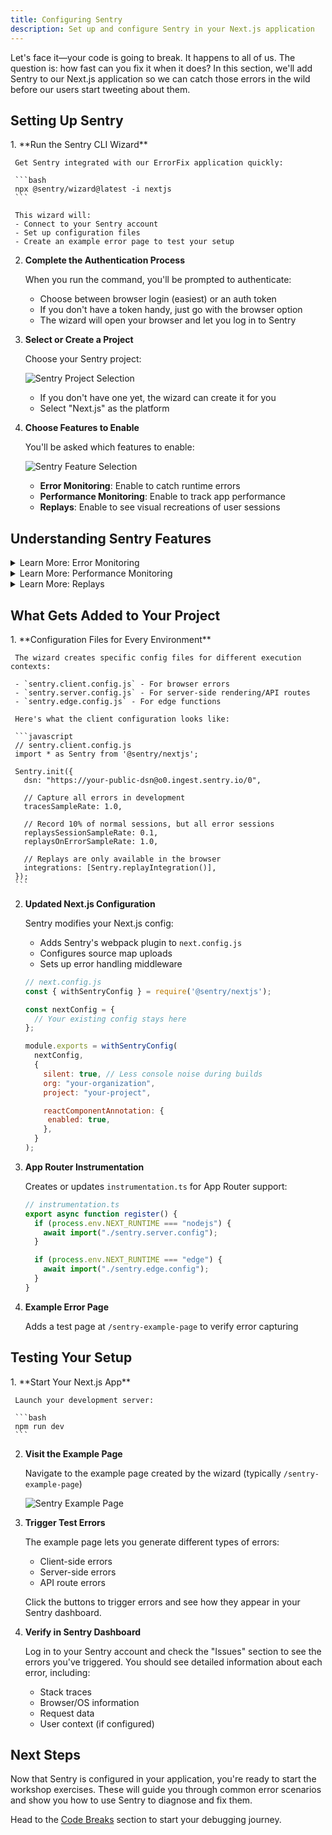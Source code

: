 ```yaml
---
title: Configuring Sentry
description: Set up and configure Sentry in your Next.js application
---
```



Let's face it—your code is going to break. It happens to all of us. The question is: how fast can you fix it when it does? In this section, we'll add Sentry to our Next.js application so we can catch those errors in the wild before our users start tweeting about them.

## Setting Up Sentry

<Steps>
  1. **Run the Sentry CLI Wizard**

     Get Sentry integrated with our ErrorFix application quickly:

     ```bash
     npx @sentry/wizard@latest -i nextjs
     ```

     This wizard will:
     - Connect to your Sentry account
     - Set up configuration files
     - Create an example error page to test your setup

  2. **Complete the Authentication Process**

     When you run the command, you'll be prompted to authenticate:

     - Choose between browser login (easiest) or an auth token
     - If you don't have a token handy, just go with the browser option
     - The wizard will open your browser and let you log in to Sentry

  3. **Select or Create a Project**

     Choose your Sentry project:

     ![Sentry Project Selection](../../assets/img/4-ProjectCreate.png)

     - If you don't have one yet, the wizard can create it for you
     - Select "Next.js" as the platform

  4. **Choose Features to Enable**

     You'll be asked which features to enable:

     ![Sentry Feature Selection](../../assets/img/5-CLIInstall.png)

     - **Error Monitoring**: Enable to catch runtime errors
     - **Performance Monitoring**: Enable to track app performance
     - **Replays**: Enable to see visual recreations of user sessions
</Steps>

## Understanding Sentry Features

<details>
<summary>Learn More: Error Monitoring</summary>

Error monitoring is the core functionality of Sentry. It allows you to:

- Capture unhandled exceptions in real-time
- See detailed stack traces
- Get context about the user and environment
- Track error frequency and impact
- Assign errors to team members for resolution

When an error occurs, Sentry will show you:
- The exact line of code that failed
- What function was being executed
- The sequence of function calls leading to the error
- What browser/device the user was using
- Custom context you've added to your app

This is essential for quickly identifying and fixing critical issues before they affect more users.
</details>

<details>
<summary>Learn More: Performance Monitoring</summary>

Performance monitoring helps you track how your application performs for real users:

- Track page load times
- Monitor API call durations
- Identify slow database queries
- See frontend rendering performance
- Set performance thresholds and alerts

Sentry's performance monitoring creates "transactions" for each significant operation in your app. Each transaction contains "spans" representing smaller operations within it.

This allows you to:
- See which parts of your application are running slowly
- Track performance over time
- Compare performance across different pages and features
- Identify performance regressions after deployments
- Correlate performance issues with errors

By monitoring performance, you can ensure your application not only works but works efficiently.
</details>

<details>
<summary>Learn More: Replays</summary>

Replays are like having a video recording of what your users experienced:

- Watch recreations of user sessions leading up to errors
- See exactly what users saw and did
- Identify UI/UX issues that lead to confusion
- Understand complex user interactions that trigger bugs
- Reproduce hard-to-track errors

Replays captures:
- DOM changes
- User interactions (clicks, scrolls, form inputs)
- Console logs
- Network requests

Privacy features ensure sensitive data isn't captured:
- Automatic PII masking
- Customizable privacy rules
- Consent-based recording

This feature dramatically reduces time spent trying to reproduce issues, especially those that depend on specific user interactions or state sequences.
</details>

## What Gets Added to Your Project

<Steps>
  1. **Configuration Files for Every Environment**

     The wizard creates specific config files for different execution contexts:

     - `sentry.client.config.js` - For browser errors
     - `sentry.server.config.js` - For server-side rendering/API routes
     - `sentry.edge.config.js` - For edge functions

     Here's what the client configuration looks like:

     ```javascript
     // sentry.client.config.js
     import * as Sentry from '@sentry/nextjs';

     Sentry.init({
       dsn: "https://your-public-dsn@o0.ingest.sentry.io/0",
       
       // Capture all errors in development
       tracesSampleRate: 1.0,
       
       // Record 10% of normal sessions, but all error sessions
       replaysSessionSampleRate: 0.1,
       replaysOnErrorSampleRate: 1.0,
       
       // Replays are only available in the browser
       integrations: [Sentry.replayIntegration()],
     });
     ```

  2. **Updated Next.js Configuration**

     Sentry modifies your Next.js config:

     - Adds Sentry's webpack plugin to `next.config.js`
     - Configures source map uploads
     - Sets up error handling middleware

     ```javascript
     // next.config.js
     const { withSentryConfig } = require('@sentry/nextjs');

     const nextConfig = {
       // Your existing config stays here
     };

     module.exports = withSentryConfig(
       nextConfig,
       {
         silent: true, // Less console noise during builds
         org: "your-organization",
         project: "your-project",

         reactComponentAnnotation: {
          enabled: true,
         },
       }
     );
     ```

  3. **App Router Instrumentation**

     Creates or updates `instrumentation.ts` for App Router support:

     ```typescript
     // instrumentation.ts
     export async function register() {
       if (process.env.NEXT_RUNTIME === "nodejs") {
         await import("./sentry.server.config");
       }

       if (process.env.NEXT_RUNTIME === "edge") {
         await import("./sentry.edge.config");
       }
     }
     ```

  4. **Example Error Page**

     Adds a test page at `/sentry-example-page` to verify error capturing
</Steps>

## Testing Your Setup

<Steps>
  1. **Start Your Next.js App**

     Launch your development server:

     ```bash
     npm run dev
     ```

  2. **Visit the Example Page**

     Navigate to the example page created by the wizard (typically `/sentry-example-page`)

     ![Sentry Example Page](../../assets/img/6-ExamplePage.png)

  3. **Trigger Test Errors**

     The example page lets you generate different types of errors:
     
     - Client-side errors
     - Server-side errors
     - API route errors
     
     Click the buttons to trigger errors and see how they appear in your Sentry dashboard.

  4. **Verify in Sentry Dashboard**

     Log in to your Sentry account and check the "Issues" section to see the errors you've triggered. You should see detailed information about each error, including:
     
     - Stack traces
     - Browser/OS information
     - Request data
     - User context (if configured)
</Steps>

## Next Steps

Now that Sentry is configured in your application, you're ready to start the workshop exercises. These will guide you through common error scenarios and show you how to use Sentry to diagnose and fix them.

Head to the [Code Breaks](/code-breaks/) section to start your debugging journey.